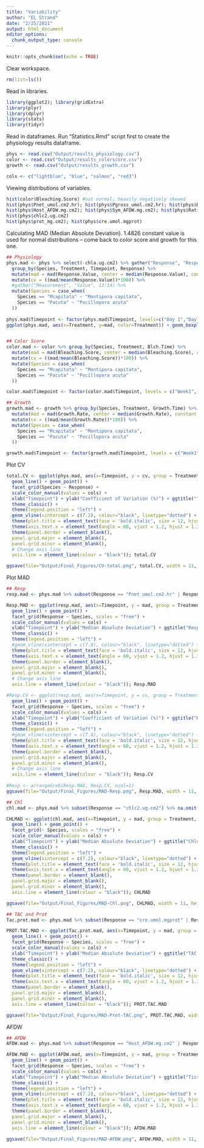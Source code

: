 ```yaml
---
title: "Variability"
author: "EL Strand"
date: "2/25/2021"
output: html_document
editor_options: 
  chunk_output_type: console
---
```


```r
knitr::opts_chunk$set(echo = TRUE)
```

Clear workspace. 
```r
rm(list=ls()) 
```

Read in libraries. 
```r
library(ggplot2); library(gridExtra)
library(plyr)
library(dplyr)
library(stats)
library(tidyr)
```


Read in dataframes. Run "Statistics.Rmd" script first to create the physiology results dataframe. 
```r
phys <- read.csv("Output/results_physiology.csv")
color <- read.csv("Output/results_colorscore.csv")
growth <- read.csv("Output/results_growth.csv")

cols <- c("lightblue", "blue", "salmon", "red3")
```

Viewing distributions of variables. 
```r
hist(color$Bleaching.Score) #not normal; heavily negatively skewed
hist(phys$Pnet_umol.cm2.hr); hist(phys$Pgross_umol.cm2.hr); hist(phys$Rdark_umol.cm2.hr)
hist(phys$Host_AFDW.mg.cm2); hist(phys$Sym_AFDW.mg.cm2); hist(phys$Ratio_AFDW.mg.cm2)
hist(phys$chlc2.ug.cm2)
hist(phys$prot_mg.cm2); hist(phys$cre.umol.mgprot)
```

Calculating MAD (Median Absolute Deviation).
1.4826 constant value is used for normal distributions -- come back to color score and growth for this one.  

```r
## Physiology 
phys.mad <- phys %>% select(-chla.ug.cm2) %>% gather("Response", "Response.Value", 10:18) %>%
  group_by(Species, Treatment, Timepoint, Response) %>%
  mutate(mad = mad(Response.Value, center = median(Response.Value), constant = 1.4826, na.rm = FALSE, low = FALSE, high = FALSE)) %>%
  mutate(cv = ((mad/mean(Response.Value))*100)) %>% 
  #gather("Measurement", "Value", 13:14) %>%
  mutate(Species = case_when(
    Species == "Mcapitata" ~ "Montipora capitata",
    Species == "Pacuta" ~ "Pocillopora acuta"
  ))
  
phys.mad$Timepoint <- factor(phys.mad$Timepoint, levels=c("Day 1","Day 2","1 week","2 week","4 week","6 week","8 week", "12 week", "16 week"))
ggplot(phys.mad, aes(x=Treatment, y=mad, color=Treatment)) + geom_boxplot() + facet_grid(Species ~ Response) + theme_bw()


## Color Score 
color.mad <- color %>% group_by(Species, Treatment, Blch.Time) %>%
  mutate(mad = mad(Bleaching.Score, center = median(Bleaching.Score), constant = 1.4826, na.rm = FALSE, low = FALSE, high = FALSE)) %>%
  mutate(cv = ((mad/mean(Bleaching.Score))*100)) %>%
  mutate(Species = case_when(
    Species == "Mcapitata" ~ "Montipora capitata",
    Species == "Pacuta" ~ "Pocillopora acuta"
  ))

color.mad$Timepoint <- factor(color.mad$Timepoint, levels = c("Week1", "Week2", "Week3", "Week4", "Week5", "Week6", "Week7", "Week8", "Week9", "Week10", "Week11", "Week12", "Week13", "Week14", "Week15", "Week16"))

## Growth 
growth.mad <- growth %>% group_by(Species, Treatment, Growth.Time) %>%
  mutate(mad = mad(Growth.Rate, center = median(Growth.Rate), constant = 1.4826, na.rm = FALSE, low = FALSE, high = FALSE)) %>%
  mutate(cv = ((mad/mean(Growth.Rate))*100)) %>%
  mutate(Species = case_when(
    Species == "Mcapitata" ~ "Montipora capitata",
    Species == "Pacuta" ~ "Pocillopora acuta"
  ))

growth.mad$Timepoint <- factor(growth.mad$Timepoint, levels = c("Week1", "Week2", "Week4", "Week6", "Week8", "Week10", "Week12", "Week14", "Week16"))
```

Plot CV 
```r
total.CV <- ggplot(phys.mad, aes(x=Timepoint, y = cv, group = Treatment, color = Treatment)) +
  geom_line() + geom_point() +
  facet_grid(Species ~ Response) +
  scale_color_manual(values = cols) + 
  xlab("Timepoint") + ylab("Coefficient of Variation (%)") + ggtitle("Total CV") +
  theme_classic() + 
  theme(legend.position = "left") +
  geom_vline(xintercept = c(7.2), colour="black", linetype="dotted") +
  theme(plot.title = element_text(face = 'bold.italic', size = 12, hjust = 0)) + 
  theme(axis.text.x = element_text(angle = 60, vjust = 1.2, hjust = 1.3)) + #Set the text angle
  theme(panel.border = element_blank(),
  panel.grid.major = element_blank(),
  panel.grid.minor = element_blank(),
  # Change axis line
  axis.line = element_line(colour = "black")); total.CV

ggsave(file="Output/Final_Figures/CV-total.png", total.CV, width = 11, height = 10, units = c("in"))
```


Plot MAD
```r
## Resp 
resp.mad <- phys.mad %>% subset(Response == "Pnet_umol.cm2.hr" | Response == "Pgross_umol.cm2.hr" | Response == "Rdark_umol.cm2.hr") %>% na.omit()

Resp.MAD <- ggplot(resp.mad, aes(x=Timepoint, y = mad, group = Treatment, color = Treatment)) +
  geom_line() + geom_point() +
  facet_grid(Response ~ Species, scales = "free") +
  scale_color_manual(values = cols) + 
  xlab("Timepoint") + ylab("Median Absolute Deviation") + ggtitle("Resp / Photo MAD") +
  theme_classic() + 
  theme(legend.position = "left") +
  #geom_vline(xintercept = c(7.8), colour="black", linetype="dotted") +
  theme(plot.title = element_text(face = 'bold.italic', size = 12, hjust = 0)) + 
  theme(axis.text.x = element_text(angle = 60, vjust = 1.2, hjust = 1.3)) + #Set the text angle
  theme(panel.border = element_blank(),
  panel.grid.major = element_blank(),
  panel.grid.minor = element_blank(),
  # Change axis line
  axis.line = element_line(colour = "black")); Resp.MAD

#Resp.CV <- ggplot(resp.mad, aes(x=Timepoint, y = cv, group = Treatment, color = Treatment)) +
  geom_line() + geom_point() +
  facet_grid(Response ~ Species, scales = "free") +
  scale_color_manual(values = cols) + 
  xlab("Timepoint") + ylab("Coefficient of Variation (%)") + ggtitle("Resp / Photo CV") +
  theme_classic() + 
  theme(legend.position = "left") +
  #geom_vline(xintercept = c(7.8), colour="black", linetype="dotted") +
  theme(plot.title = element_text(face = 'bold.italic', size = 12, hjust = 0)) + 
  theme(axis.text.x = element_text(angle = 60, vjust = 1.2, hjust = 1.3)) + #Set the text angle
  theme(panel.border = element_blank(),
  panel.grid.major = element_blank(),
  panel.grid.minor = element_blank(),
  # Change axis line
  axis.line = element_line(colour = "black")); Resp.CV
  
#Resp <- arrangeGrob(Resp.MAD, Resp.CV, ncol=1)
ggsave(file="Output/Final_Figures/MAD-Resp.png", Resp.MAD, width = 11, height = 10, units = c("in"))
```

```r
## Chl
chl.mad <- phys.mad %>% subset(Response == "chlc2.ug.cm2") %>% na.omit()

CHLMAD <- ggplot(chl.mad, aes(x=Timepoint, y = mad, group = Treatment, color = Treatment)) +
  geom_line() + geom_point() +
  facet_grid(~ Species, scales = "free") +
  scale_color_manual(values = cols) + 
  xlab("Timepoint") + ylab("Median Absolute Deviation") + ggtitle("Chlorophyll c2 MAD") +
  theme_classic() + 
  theme(legend.position = "left") +
  geom_vline(xintercept = c(7.2), colour="black", linetype="dotted") +
  theme(plot.title = element_text(face = 'bold.italic', size = 12, hjust = 0)) + 
  theme(axis.text.x = element_text(angle = 60, vjust = 1.2, hjust = 1.3)) + #Set the text angle
  theme(panel.border = element_blank(),
  panel.grid.major = element_blank(),
  panel.grid.minor = element_blank(),
  axis.line = element_line(colour = "black")); CHLMAD

ggsave(file="Output/Final_Figures/MAD-Chl.png", CHLMAD, width = 11, height = 6, units = c("in"))
```

```r
## TAC and Prot
Tac.prot.mad <- phys.mad %>% subset(Response == "cre.umol.mgprot" | Response == "prot_mg.cm2") %>% na.omit()

PROT.TAC.MAD <- ggplot(Tac.prot.mad, aes(x=Timepoint, y = mad, group = Treatment, color = Treatment)) +
  geom_line() + geom_point() +
  facet_grid(Response ~ Species, scales = "free") +
  scale_color_manual(values = cols) + 
  xlab("Timepoint") + ylab("Median Absolute Deviation") + ggtitle("TAC and Protein MAD") +
  theme_classic() + 
  theme(legend.position = "left") +
  geom_vline(xintercept = c(7.2), colour="black", linetype="dotted") +
  theme(plot.title = element_text(face = 'bold.italic', size = 12, hjust = 0)) + 
  theme(axis.text.x = element_text(angle = 60, vjust = 1.2, hjust = 1.3)) + #Set the text angle
  theme(panel.border = element_blank(),
  panel.grid.major = element_blank(),
  panel.grid.minor = element_blank(),
  axis.line = element_line(colour = "black")); PROT.TAC.MAD

ggsave(file="Output/Final_Figures/MAD-Prot-TAC.png", PROT.TAC.MAD, width = 11, height = 6, units = c("in"))
```

AFDW
```r
## AFDW 
AFDW.mad <- phys.mad %>% subset(Response == "Host_AFDW.mg.cm2" | Response == "Sym_AFDW.mg.cm2" | Response == "Ratio_AFDW.mg.cm2") %>% na.omit()

AFDW.MAD <- ggplot(AFDW.mad, aes(x=Timepoint, y = mad, group = Treatment, color = Treatment)) +
  geom_line() + geom_point() +
  facet_grid(Response ~ Species, scales = "free") +
  scale_color_manual(values = cols) + 
  xlab("Timepoint") + ylab("Median Absolute Deviation") + ggtitle("Tissue Biomass MAD") +
  theme_classic() + 
  theme(legend.position = "left") +
  geom_vline(xintercept = c(7.2), colour="black", linetype="dotted") +
  theme(plot.title = element_text(face = 'bold.italic', size = 12, hjust = 0)) + 
  theme(axis.text.x = element_text(angle = 60, vjust = 1.2, hjust = 1.3)) + #Set the text angle
  theme(panel.border = element_blank(),
  panel.grid.major = element_blank(),
  panel.grid.minor = element_blank(),
  axis.line = element_line(colour = "black")); AFDW.MAD

ggsave(file="Output/Final_Figures/MAD-AFDW.png", AFDW.MAD, width = 11, height = 6, units = c("in"))
```


```r

```

